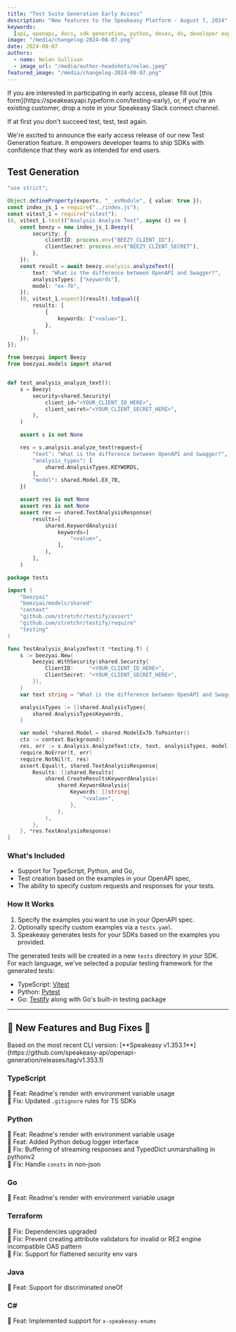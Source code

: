 ```yaml
---
title: "Test Suite Generation Early Access"
description: "New features to the Speakeasy Platform - August 7, 2024"
keywords:
  [api, openapi, docs, sdk generation, python, devex, dx, developer experience]
image: "/media/changelog-2024-08-07.png"
date: 2024-08-07
authors:
  - name: Nolan Sullivan
  - image_url: "/media/author-headshots/nolan.jpeg"
featured_image: "/media/changelog-2024-08-07.png"
---
```



 

<div className="Callout" data-title="Get Access" data-variant="success">
  If you are interested in participating in early access, please fill out [this
  form](https://speakeasyapi.typeform.com/testing-early), or, if you're an
  existing customer, drop a note in your Speakeasy Slack connect channel.
</div>

If at first you don't succeed test, test, test again.

We're excited to announce the early access release of our new Test Generation feature. It empowers developer teams to ship SDKs with confidence that they work as intended for end users.

## Test Generation

<div className="CodeWithTabs">

```typescript !!tabs analysis.test.js
"use strict";

Object.defineProperty(exports, "__esModule", { value: true });
const index_js_1 = require("../index.js");
const vitest_1 = require("vitest");
(0, vitest_1.test)("Analysis Analyze Text", async () => {
    const beezy = new index_js_1.Beezy({
        security: {
            clientID: process.env("BEEZY_CLIENT_ID"),
            clientSecret: process.env("BEEZY_CLIENT_SECRET"),
        },
    });
    const result = await beezy.analysis.analyzeText({
        text: "What is the difference between OpenAPI and Swagger?",
        analysisTypes: ["keywords"],
        model: "ex-7b",
    });
    (0, vitest_1.expect)(result).toEqual({
        results: [
            {
                keywords: ["<value>"],
            },
        ],
    });
});
```

```python !!tabs test_analysis.py
from beezyai import Beezy
from beezyai.models import shared


def test_analysis_analyze_text():
    s = Beezy(
        security=shared.Security(
            client_id="<YOUR_CLIENT_ID_HERE>",
            client_secret="<YOUR_CLIENT_SECRET_HERE>",
        ),
    )

    assert s is not None

    res = s.analysis.analyze_text(request={
        "text": "What is the difference between OpenAPI and Swagger?",
        "analysis_types": [
            shared.AnalysisTypes.KEYWORDS,
        ],
        "model": shared.Model.EX_7B,
    })

    assert res is not None
    assert res is not None
    assert res == shared.TextAnalysisResponse(
        results=[
            shared.KeywordAnalysis(
                keywords=[
                    "<value>",
                ],
            ),
        ],
    )
```

```go !!tabs analysis_test.go
package tests

import (
	"beezyai"
	"beezyai/models/shared"
	"context"
	"github.com/stretchr/testify/assert"
	"github.com/stretchr/testify/require"
	"testing"
)

func TestAnalysis_AnalyzeText(t *testing.T) {
	s := beezyai.New(
		beezyai.WithSecurity(shared.Security{
			ClientID:     "<YOUR_CLIENT_ID_HERE>",
			ClientSecret: "<YOUR_CLIENT_SECRET_HERE>",
		}),
	)
	var text string = "What is the difference between OpenAPI and Swagger?"

	analysisTypes := []shared.AnalysisTypes{
		shared.AnalysisTypesKeywords,
	}

	var model *shared.Model = shared.ModelEx7b.ToPointer()
	ctx := context.Background()
	res, err := s.Analysis.AnalyzeText(ctx, text, analysisTypes, model)
	require.NoError(t, err)
	require.NotNil(t, res)
	assert.Equal(t, shared.TextAnalysisResponse{
		Results: []shared.Results{
			shared.CreateResultsKeywordAnalysis(
				shared.KeywordAnalysis{
					Keywords: []string{
						"<value>",
					},
				},
			),
		},
	}, *res.TextAnalysisResponse)
}

```

</div>

### What's Included

- Support for TypeScript, Python, and Go,
- Test creation based on the examples in your OpenAPI spec,
- The ability to specify custom requests and responses for your tests.

### How It Works

1. Specify the examples you want to use in your OpenAPI spec.
2. Optionally specify custom examples via a `tests.yaml`.
3. Speakeasy generates tests for your SDKs based on the examples you provided.

The generated tests will be created in a new `tests` directory in your SDK. For each language, we've selected a popular testing framework for the generated tests:

- TypeScript: [Vitest](https://vitest.dev/)
- Python: [Pytest](https://docs.pytest.org/en/stable/)
- Go: [Testify](https://github.com/stretchr/testify) along with Go's built-in testing package

---

## 🐝 New Features and Bug Fixes 🐛

<div className="Callout" data-title="NOTE" data-variant="info">
  Based on the most recent CLI version: [**Speakeasy
  v1.353.1**](https://github.com/speakeasy-api/openapi-generation/releases/tag/v1.353.1)
</div>

### TypeScript

🐝 Feat: Readme's render with environment variable usage \
🐛 Fix: Updated `.gitignore` rules for TS SDKs

### Python

🐝 Feat: Readme's render with environment variable usage \
🐝 Feat: Added Python debug logger interface \
🐛 Fix: Buffering of streaming responses and TypedDict unmarshalling in pythonv2 \
🐛 Fix: Handle `consts` in non-json

### Go

🐝 Feat: Readme's render with environment variable usage

### Terraform

🐛 Fix: Dependencies upgraded \
🐛 Fix: Prevent creating attribute validators for invalid or RE2 engine incompatible OAS pattern \
🐛 Fix: Support for flattened security env vars

### Java

🐝 Feat: Support for discriminated oneOf

### C#

🐝 Feat: Implemented support for `x-speakeasy-enums`
